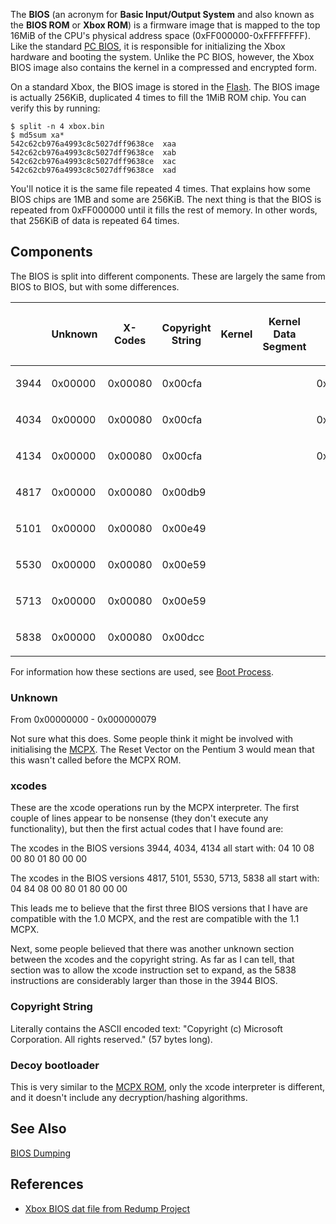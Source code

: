 The '''BIOS''' (an acronym for '''Basic Input/Output System''' and also known as the '''BIOS ROM''' or '''Xbox ROM''') is a firmware image that is mapped to the top 16MiB of the CPU's physical address space (0xFF000000-0xFFFFFFFF). Like the standard [https://en.wikipedia.org/wiki/BIOS PC BIOS], it is responsible for initializing the Xbox hardware and booting the system. Unlike the PC BIOS, however, the Xbox BIOS image also contains the kernel in a compressed and encrypted form.

On a standard Xbox, the BIOS image is stored in the [[Flash]]. The BIOS image is actually 256KiB, duplicated 4 times to fill the 1MiB ROM chip. You can verify this by running:

<pre>
$ split -n 4 xbox.bin 
$ md5sum xa*
542c62cb976a4993c8c5027dff9638ce  xaa
542c62cb976a4993c8c5027dff9638ce  xab
542c62cb976a4993c8c5027dff9638ce  xac
542c62cb976a4993c8c5027dff9638ce  xad
</pre>

You'll notice it is the same file repeated 4 times. That explains how some BIOS chips are 1MB and some are 256KiB. The next thing is that the BIOS is repeated from 0xFF000000 until it fills the rest of memory. In other words, that 256KiB of data is repeated 64 times.

== Components ==

The BIOS is split into different components. These are largely the same from BIOS to BIOS, but with some differences.

{| class="wikitable"
!
! Unknown
! X-Codes
! Copyright String 
! Kernel
! Kernel Data Segment
! 2BL
! Decoy Boot Loader
|-
! 3944
| 0x00000
| 0x00080
| 0x00cfa
| 
| 
| 0x39E00
| 0x3FE00
|-
! 4034
| 0x00000
| 0x00080
| 0x00cfa
| 
| 
| 0x39E00
| 0x3FE00
|-
! 4134
| 0x00000
| 0x00080
| 0x00cfa
| 
| 
| 0x39E00
| 0x3FE00
|-
! 4817
| 0x00000
| 0x00080
| 0x00db9
| 
| 
| 
| 0x3FE00
|-
! 5101
| 0x00000
| 0x00080
| 0x00e49
| 
| 
| 
| 0x3FE00
|-
! 5530
| 0x00000
| 0x00080
| 0x00e59
| 
| 
| 
| 0x3FE00
|-
! 5713
| 0x00000
| 0x00080
| 0x00e59
| 
| 
| 
| 0x3FE00
|-
! 5838
| 0x00000
| 0x00080
| 0x00dcc
| 
| 
| 
| 0x3FE00
|}

For information how these sections are used, see [[Boot Process]].

=== Unknown ===

From 0x00000000 - 0x000000079

Not sure what this does. Some people think it might be involved with initialising the [[MCPX]]{{citation needed}}. The Reset Vector on the Pentium 3 would mean that this wasn't called before the MCPX ROM{{citation needed}}.

=== xcodes ===

These are the xcode operations run by the MCPX interpreter. The first couple of lines appear to be nonsense (they don't execute any functionality), but then the first actual codes that I have found are:

The xcodes in the BIOS versions 3944, 4034, 4134 all start with:
04 10 08 00 80 01 80 00 00

The xcodes in the BIOS versions 4817, 5101, 5530, 5713, 5838 all start with:
04 84 08 00 80 01 80 00 00

This leads me to believe that the first three BIOS versions that I have are compatible with the 1.0 MCPX, and the rest are compatible with the 1.1 MCPX.

Next, some people believed that there was another unknown section between the xcodes and the copyright string. As far as I can tell, that section was to allow the xcode instruction set to expand, as the 5838 instructions are considerably larger than those in the 3944 BIOS.

=== Copyright String ===

Literally contains the ASCII encoded text: "Copyright (c) Microsoft Corporation. All rights reserved." (57 bytes long).

=== Decoy bootloader ===

This is very similar to the [[MCPX ROM]], only the xcode interpreter is different, and it doesn't include any decryption/hashing algorithms.

== See Also ==

[[BIOS Dumping]]

== References ==

* [http://redump.org/datfile/xbox-bios/ Xbox BIOS dat file from Redump Project]